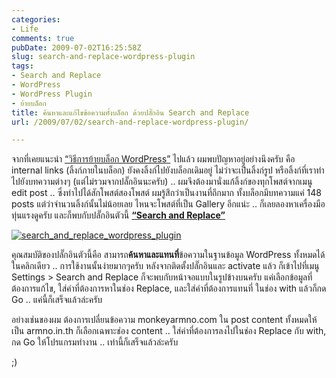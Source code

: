 ```yaml
---
categories:
- Life
comments: true
pubDate: 2009-07-02T16:25:58Z
slug: search-and-replace-wordpress-plugin
tags:
- Search and Replace
- WordPress
- WordPress Plugin
- ย้ายบล็อก
title: ค้นหาและแก้ไขข้อความทั้งบล็อก ด้วยปลั๊กอิน Search and Replace
url: /2009/07/02/search-and-replace-wordpress-plugin/

---
```


จากที่เคยแนะนำ [“วิธีการย้ายบล็อก WordPress”](https://armno.in.th/20090624/%E0%B8%A7%E0%B8%B4%E0%B8%98%E0%B8%B5%E0%B8%81%E0%B8%B2%E0%B8%A3%E0%B8%A2%E0%B9%89%E0%B8%B2%E0%B8%A2%E0%B8%9A%E0%B8%A5%E0%B9%87%E0%B8%AD%E0%B8%81-wordpress) ไปแล้ว ผมพบปัญหาอยู่อย่างนึงครับ คือ internal links (ลิ้งก์ภายในบล็อก) ยังคงลิ้งก์ไปยังบล็อกเดิมอยู่ ไม่ว่าจะเป็นลิ้งก์รูป หรือลิ้งก์ที่เราทำไปยังบทความต่างๆ (แต่ไม่รวมจากปลั๊กอินนะครับ) .. ผมจึงต้องมานั่งแก้ลิ้งก์ของทุกโพสต์จากเมนู edit post .. ซึ่งทำไปได้สักโพสต์สองโพสต์ ผมรู้สึกว่าเป็นงานที่ถึกมาก ทั้งบล็อกมีบทความแค่ 148 posts แต่ว่าจำนวนลิ้งก์นั้นไม่น้อยเลย ไหนจะโพสต์ที่เป็น Gallery อีกแน่ะ .. ก็เลยลองหาเครื่องมือทุ่นแรงดูครับ และก็พบกับปลั๊กอินตัวนี้ **[“Search and Replace”](http://wordpress.org/extend/plugins/search-and-replace/)**



[![search_and_replace_wordpress_plugin](https://armno.in.th/wp-content/uploads/SearchandReplace_E319/search_and_replace_wordpress_plugin_thumb.png)](https://armno.in.th/wp-content/uploads/SearchandReplace_E319/search_and_replace_wordpress_plugin.png)



คุณสมบัติของปลั๊กอินตัวนี้คือ สามารถ**ค้นหาและแทนที่**ข้อความในฐานข้อมูล WordPress ทั้งหมดได้ในคลิกเดียว .. การใช้งานนั้นง่ายมากๆครับ หลังจากติดตั้งปลั๊กอินและ activate แล้ว ก็เข้าไปที่เมนู Settings > Search and Replace ก็จะพบกับหน้าจอแบบในรูปข้างบนครับ แค่เลือกข้อมูลที่ต้องการแก้ไข, ใส่คำที่ต้องการหาในช่อง Replace, และใส่คำที่ต้องการแทนที่ ในช่อง with แล้วก็กด Go .. แค่นี้ก็เสร็จแล้วล่ะครับ



อย่างเช่นของผม ต้องการเปลี่ยนข้อความ monkeyarmno.com ใน post content ทั้งหมดให้เป็น armno.in.th ก็เลือกเฉพาะช่อง content .. ใส่ค่าที่ต้องการลงไปในช่อง Replace กับ with, กด Go ให้โปรแกรมทำงาน .. เท่านี้ก็เสร็จแล้วล่ะครับ



;)
